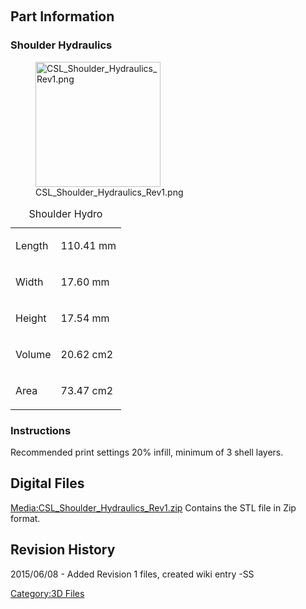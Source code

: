 {{Tutorial|
 bgcolor = #00F|
 fgcolor = #FFF|
 name = CS:L Shoulder Hydraulics|
 image = [[File:CSL_Logo.jpg|200px]]|
 category = 3D Files Part Archive|
 creators = Steele Smith ([[User:Steele|Steele]])|
 contributors = Andrew Radovich |
 date = June 08, 2015|
 updated  = June 08, 2015|
 note = STL files for 3D printing only.|
 
}} 

<br> 

== Part Information  ==
 

=== Shoulder Hydraulics ===
[[File:CSL_Shoulder_Hydraulics_Rev1.png|200px]]

{| class="wikitable"
|+Shoulder Hydro
|-
|Length
|110.41 mm
|-
|Width
|17.60 mm
|-
|Height
|17.54 mm
|-
|Volume 
|20.62 cm2
|-
|Area
|73.47 cm2
|}


=== Instructions  ===
Recommended print settings 20% infill, minimum of 3 shell layers.

== Digital Files<br>  ==
[[Media:CSL_Shoulder_Hydraulics_Rev1.zip]] Contains the STL file in Zip format.<br>


== Revision History  ==

2015/06/08 - Added Revision 1 files, created wiki entry -SS

[[Category:3D Files]]
